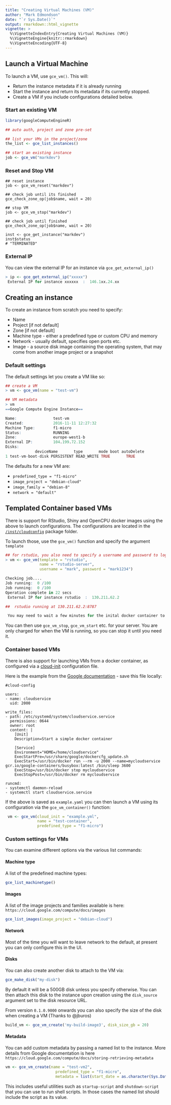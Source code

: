 ```yaml
---
title: "Creating Virtual Machines (VM)"
author: "Mark Edmondson"
date: "`r Sys.Date()`"
output: rmarkdown::html_vignette
vignette: >
  %\VignetteIndexEntry{Creating Virtual Machines (VM)}
  %\VignetteEngine{knitr::rmarkdown}
  %\VignetteEncoding{UTF-8}
---
```


## Launch a Virtual Machine

To launch a VM, use `gce_vm()`. This will:

* Return the instance metadata if it is already running
* Start the instance and return its metadata if its currently stopped.
* Create a VM if you include configurations detailed below.


### Start an existing VM

```r
library(googleComputeEngineR)

## auto auth, project and zone pre-set

## list your VMs in the project/zone
the_list <- gce_list_instances()

## start an existing instance
job <- gce_vm("markdev")

``` 

### Reset and Stop VM

```
## reset instance
job <- gce_vm_reset("markdev")
  
## check job until its finished
gce_check_zone_op(job$name, wait = 20)
  
## stop VM
job <- gce_vm_stop("markdev")
  
## check job until finished
gce_check_zone_op(job$name, wait = 20)
  
inst <- gce_get_instance("markdev")
inst$status
# "TERMINATED"  
```

### External IP

You can view the external IP for an instance via `gce_get_external_ip()`

```r
> ip <- gce_get_external_ip("xxxxx")
 External IP for instance xxxxxx  :  146.1xx.24.xx 
```

## Creating an instance

To create an instance from scratch you need to specify:

* Name
* Project [if not default]
* Zone [if not default]
* Machine type - either a predefined type or custom CPU and memory
* Network - usually default, specifies open ports etc.
* Image - a source disk image containing the operating system, that may come from another image project or a snapshot

### Default settings

The default settings let you create a VM like so:

```r
## create a VM
> vm <- gce_vm(name = "test-vm")

## VM metadata
> vm
==Google Compute Engine Instance==

Name:                test-vm
Created:             2016-11-11 12:27:32
Machine Type:        f1-micro
Status:              RUNNING
Zone:                europe-west1-b
External IP:         104.199.72.152
Disks: 
             deviceName       type       mode boot autoDelete
1 test-vm-boot-disk PERSISTENT READ_WRITE TRUE       TRUE
```

The defaults for a new VM are:

* `predefined_type = "f1-micro"`
* `image_project = "debian-cloud"`
* `image_family = "debian-8"`
* `network = "default"`

## Templated Container based VMs

There is support for RStudio, Shiny and OpenCPU docker images using the above to launch configurations.  The configurations are located in the [`/inst/cloudconfig`](https://github.com/MarkEdmondson1234/googleComputeEngineR/tree/master/inst/cloudconfig) package folder.

To launch those, use the `gce_vm()` function and specify the argument `template`

```r
## for rstudio, you also need to specify a username and password to login
> vm <- gce_vm(template = "rstudio",
               name = "rstudio-server",
               username = "mark", password = "mark1234")

Checking job....
Job running:  0 /100
Job running:  0 /100
Operation complete in 22 secs
 External IP for instance rstudio  :  130.211.62.2 

##  rstudio running at 130.211.62.2:8787 

 You may need to wait a few minutes for the inital docker container to download and install before logging in.

```

You can then use `gce_vm_stop`, `gce_vm_start` etc. for your server.  You are only charged for when the VM is running, so you can stop it until you need it.

### Container based VMs

There is also support for launching VMs from a docker container, as configured via a [cloud-init](https://cloudinit.readthedocs.io/en/latest/topics/format.html) configuration file.

Here is the example from the [Google documentation](https://cloud.google.com/compute/docs/containers/vm-image/) - save this file locally:

```
#cloud-config

users:
- name: cloudservice
  uid: 2000

write_files:
- path: /etc/systemd/system/cloudservice.service
  permissions: 0644
  owner: root
  content: |
    [Unit]
    Description=Start a simple docker container

    [Service]
    Environment="HOME=/home/cloudservice"
    ExecStartPre=/usr/share/google/dockercfg_update.sh
    ExecStart=/usr/bin/docker run --rm -u 2000 --name=mycloudservice gcr.io/google-containers/busybox:latest /bin/sleep 3600
    ExecStop=/usr/bin/docker stop mycloudservice
    ExecStopPost=/usr/bin/docker rm mycloudservice

runcmd:
- systemctl daemon-reload
- systemctl start cloudservice.service
```

If the above is saved as `example.yaml` you can then launch a VM using its configuration via the `gce_vm_container()` function:

```r
 vm <- gce_vm(cloud_init = "example.yml",
              name = "test-container",
              predefined_type = "f1-micro")

```


### Custom settings for VMs

You can examine different options via the various list commands:

#### Machine type

A list of the predefined machine types:
```r
gce_list_machinetype()
```

#### Images

A list of the image projects and families available is here: `https://cloud.google.com/compute/docs/images`
```r
gce_list_images(image_project = "debian-cloud")
```

#### Network

Most of the time you will want to leave network to the default, at present you can only configure this in the UI.

#### Disks

You can also create another disk to attach to the VM via:

```r
gce_make_disk("my-disk")
```

By default it will be a 500GB disk unless you specify otherwise. You can then attach this disk to the instance upon creation using the `disk_source` argument set to the disk resource URL.

From version `0.1.0.9000` onwards you can also specify the size of the disk when creating a VM (Thanks to @jburos)

```r
build_vm <- gce_vm_create('my-build-image3', disk_size_gb = 20)

```

#### Metadata

You can add custom metadata by passing a named list to the instance.  More details from Google documentation is here `https://cloud.google.com/compute/docs/storing-retrieving-metadata`

```r
vm <- gce_vm_create(name = "test-vm2", 
                      predefined_type = "f1-micro",
                      metadata = list(start_date = as.character(Sys.Date())))
```

This includes useful utilities such as `startup-script` and `shutdown-script` that you can use to run shell scripts.  In those cases the named list should include the script as its value.

